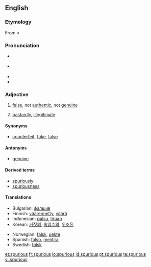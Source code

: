 ==English==

===Etymology===
From {{LL.}} {{term|spurius||illegitimate, bastardly|lang=la}} < {{term|spurcus||foul, base, low|lang=la}}

===Pronunciation===
* {{a|RP}} {{IPA|/ˈspjʊə.ri.əs/}}
* {{a|US}} {{IPA|/ˈspjʊr.i.əs/}}
* {{audio|en-us-spurious.ogg|Audio (US)}}
* {{rhymes|ʊəriəs}}

=== Adjective ===
{{en-adj|-}}

# [[false]], not [[authentic]], not [[genuine]]
# {{archaic}} [[bastardly]], [[illegitimate]]

==== Synonyms ====
* {{sense|false}} [[counterfeit]], [[fake]], [[false]]

==== Antonyms ====
* {{sense|false}} [[genuine]]

====Derived terms====
* [[spuriously]]
* [[spuriousness]]

====Translations====
{{trans-top|false}}
*Bulgarian: [[фалшив]]
*Finnish: [[väärennetty]], [[väärä]]
*Indonesian: [[palsu]], [[tiru|tiruan]]
*Korean: [[거짓의]], [[속임수의]], [[위조된]]
{{trans-mid}}
*Norwegian: [[falsk]], [[uekte]]
*Spanish: [[falso]], [[mentira]]
*Swedish: [[falsk]]
{{trans-bottom}}

[[et:spurious]]
[[fr:spurious]]
[[io:spurious]]
[[id:spurious]]
[[pt:spurious]]
[[te:spurious]]
[[vi:spurious]]